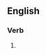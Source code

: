 ==English==

===Verb===
{{head|en|verb form}}

# {{present participle of|underplay|lang=en|nocat=1}}
